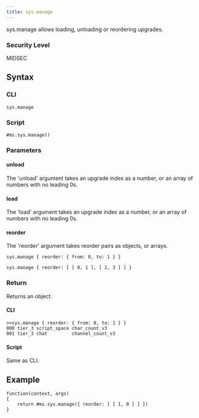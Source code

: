 ```yaml
---
title: sys.manage
---
```


sys.manage allows loading, unloading or reordering upgrades.

### Security Level

MIDSEC

## Syntax

### CLI

```
sys.manage
```

### Script

```
#ms.sys.manage()
```

### Parameters

#### unload

The 'unload' argument takes an upgrade index as a number, or an array of numbers with no leading 0s.

#### load

The 'load' argument takes an upgrade index as a number, or an array of numbers with no leading 0s.

#### reorder

The 'reorder' argument takes reorder pairs as objects, or arrays.

```
sys.manage { reorder: { from: 0, to: 1 } }
```

```
sys.manage { reorder: [ [ 0, 1 ], [ 2, 3 ] ] }
```

### Return

Returns an object.

#### CLI

```
>>sys.manage { reorder: { from: 0, to: 1 } }
000 tier_3 script_space char_count_v3
001 tier_3 chat         channel_count_v3
```

#### Script

Same as CLI.

## Example

```
function(context, args)
{
	return #ms.sys.manage({ reorder: [ [ 1, 0 ] ] })
}
```

